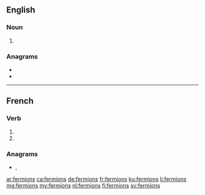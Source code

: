 {{also|fermións}}
==English==

===Noun===
{{head|en|noun plural form}}

# {{plural of|fermion|lang=en}}

===Anagrams===
* {{l|en|ensiform}}
* {{l|en|sfermion}}

----

==French==

===Verb===
{{fr-verb-form}}

# {{inflection of|fermer||1|p|impf|indc|lang=fr}}
# {{inflection of|fermer||1|p|pres|subj|lang=fr}}

===Anagrams===
* {{l|fr|informes}}, {{l|fr|informés}}

[[ar:fermions]]
[[ca:fermions]]
[[de:fermions]]
[[fr:fermions]]
[[ku:fermions]]
[[li:fermions]]
[[mg:fermions]]
[[my:fermions]]
[[nl:fermions]]
[[fi:fermions]]
[[sv:fermions]]